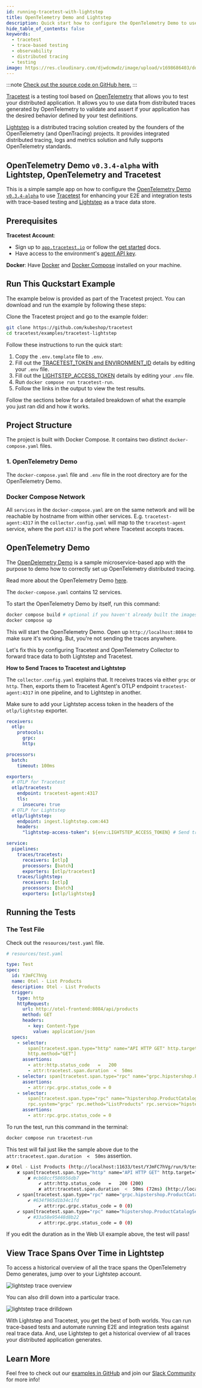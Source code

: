 ```yaml
---
id: running-tracetest-with-lightstep
title: OpenTelemetry Demo and Lightstep
description: Quick start how to configure the OpenTelemetry Demo to use Tracetest for enhancing your E2E and integration tests with trace-based testing with Lightstep as a trace data store.
hide_table_of_contents: false
keywords:
  - tracetest
  - trace-based testing
  - observability
  - distributed tracing
  - testing
image: https://res.cloudinary.com/djwdcmwdz/image/upload/v1698686403/docs/Blog_Thumbnail_14_rsvkmo.jpg
---
```


:::note
[Check out the source code on GitHub here.](https://github.com/kubeshop/tracetest/tree/main/examples/tracetest-lightstep)
:::

[Tracetest](https://tracetest.io/) is a testing tool based on [OpenTelemetry](https://opentelemetry.io/) that allows you to test your distributed application. It allows you to use data from distributed traces generated by OpenTelemetry to validate and assert if your application has the desired behavior defined by your test definitions.

[Lightstep](https://lightstep.com/) is a distributed tracing solution created by the founders of the OpenTelemetry (and OpenTracing) projects. It provides integrated distributed tracing, logs and metrics solution and fully supports OpenTelemetry standards.

## OpenTelemetry Demo `v0.3.4-alpha` with Lightstep, OpenTelemetry and Tracetest

This is a simple sample app on how to configure the [OpenTelemetry Demo `v0.3.4-alpha`](https://github.com/open-telemetry/opentelemetry-demo) to use [Tracetest](https://tracetest.io/) for enhancing your E2E and integration tests with trace-based testing and [Lightstep](https://lightstep.com/) as a trace data store.

## Prerequisites

**Tracetest Account**:

- Sign up to [`app.tracetest.io`](https://app.tracetest.io) or follow the [get started](/getting-started/overview) docs.
- Have access to the environment's [agent API key](https://app.tracetest.io/retrieve-token).

**Docker**: Have [Docker](https://docs.docker.com/get-docker/) and [Docker Compose](https://docs.docker.com/compose/install/) installed on your machine.

## Run This Quckstart Example

The example below is provided as part of the Tracetest project. You can download and run the example by following these steps:

Clone the Tracetest project and go to the example folder:

```bash
git clone https://github.com/kubeshop/tracetest
cd tracetest/examples/tracetest-lightstep
```

Follow these instructions to run the quick start:

1. Copy the `.env.template` file to `.env`.
2. Fill out the [TRACETEST_TOKEN and ENVIRONMENT_ID](https://app.tracetest.io/retrieve-token) details by editing your `.env` file.
3. Fill out the [LIGHTSTEP_ACCESS_TOKEN](https://docs.lightstep.com/otel/otel-quick-start) details by editing your `.env` file.
4. Run `docker compose run tracetest-run`.
5. Follow the links in the output to view the test results.

Follow the sections below for a detailed breakdown of what the example you just ran did and how it works.

## Project Structure

The project is built with Docker Compose. It contains two distinct `docker-compose.yaml` files.

### 1. OpenTelemetry Demo

The `docker-compose.yaml` file and `.env` file in the root directory are for the OpenTelemetry Demo.

### Docker Compose Network

All `services` in the `docker-compose.yaml` are on the same network and will be reachable by hostname from within other services. E.g. `tracetest-agent:4317` in the `collector.config.yaml` will map to the `tracetest-agent` service, where the port `4317` is the port where Tracetest accepts traces.

## OpenTelemetry Demo

The [OpenDelemetry Demo](https://github.com/open-telemetry/opentelemetry-demo) is a sample microservice-based app with the purpose to demo how to correctly set up OpenTelemetry distributed tracing.

Read more about the OpenTelemetry Demo [here](https://opentelemetry.io/blog/2022/announcing-opentelemetry-demo-release/).

The `docker-compose.yaml` contains 12 services.

To start the OpenTelemetry Demo by itself, run this command:

```bash
docker compose build # optional if you haven't already built the images
docker compose up
```

This will start the OpenTelemetry Demo. Open up `http://localhost:8084` to make sure it's working. But, you're not sending the traces anywhere.

Let's fix this by configuring Tracetest and OpenTelemetry Collector to forward trace data to both Lightstep and Tracetest.

**How to Send Traces to Tracetest and Lightstep**

The `collector.config.yaml` explains that. It receives traces via either `grpc` or `http`. Then, exports them to Tracetest Agent's OTLP endpoint `tracetest-agent:4317` in one pipeline, and to Lightstep in another.

Make sure to add your Lightstep access token in the headers of the `otlp/lightstep` exporter.

```yaml
receivers:
  otlp:
    protocols:
      grpc:
      http:

processors:
  batch:
    timeout: 100ms

exporters:
  # OTLP for Tracetest
  otlp/tracetest:
    endpoint: tracetest-agent:4317
    tls:
      insecure: true
  # OTLP for Lightstep
  otlp/lightstep:
    endpoint: ingest.lightstep.com:443
    headers:
      "lightstep-access-token": ${env:LIGHTSTEP_ACCESS_TOKEN} # Send traces to Lightstep. Read more in docs here: https://docs.lightstep.com/otel/otel-quick-start

service:
  pipelines:
    traces/tracetest:
      receivers: [otlp]
      processors: [batch]
      exporters: [otlp/tracetest]
    traces/lightstep:
      receivers: [otlp]
      processors: [batch]
      exporters: [otlp/lightstep]
```

## Running the Tests

### The Test File

Check out the `resources/test.yaml` file.

```yaml
# resources/test.yaml

type: Test
spec:
  id: YJmFC7hVg
  name: Otel - List Products
  description: Otel - List Products
  trigger:
    type: http
    httpRequest:
      url: http://otel-frontend:8084/api/products
      method: GET
      headers:
        - key: Content-Type
          value: application/json
  specs:
    - selector:
        span[tracetest.span.type="http" name="API HTTP GET" http.target="/api/products"
        http.method="GET"]
      assertions:
        - attr:http.status_code   =   200
        - attr:tracetest.span.duration  <  50ms
    - selector: span[tracetest.span.type="rpc" name="grpc.hipstershop.ProductCatalogService/ListProducts"]
      assertions:
        - attr:rpc.grpc.status_code = 0
    - selector:
        span[tracetest.span.type="rpc" name="hipstershop.ProductCatalogService/ListProducts"
        rpc.system="grpc" rpc.method="ListProducts" rpc.service="hipstershop.ProductCatalogService"]
      assertions:
        - attr:rpc.grpc.status_code = 0
```

To run the test, run this command in the terminal:

```bash
docker compose run tracetest-run
```

This test will fail just like the sample above due to the `attr:tracetest.span.duration  <  50ms` assertion.

```bash
✘ Otel - List Products (http://localhost:11633/test/YJmFC7hVg/run/9/test)
	✘ span[tracetest.span.type="http" name="API HTTP GET" http.target="/api/products" http.method="GET"]
		✘ #cb68ccf586956db7
			✔ attr:http.status_code   =   200 (200)
			✘ attr:tracetest.span.duration  <  50ms (72ms) (http://localhost:11633/test/YJmFC7hVg/run/9/test?selectedAssertion=0&selectedSpan=cb68ccf586956db7)
	✔ span[tracetest.span.type="rpc" name="grpc.hipstershop.ProductCatalogService/ListProducts"]
		✔ #634f965d1b34c1fd
			✔ attr:rpc.grpc.status_code = 0 (0)
	✔ span[tracetest.span.type="rpc" name="hipstershop.ProductCatalogService/ListProducts" rpc.system="grpc" rpc.method="ListProducts" rpc.service="hipstershop.ProductCatalogService"]
		✔ #33a58e95448d8b22
			✔ attr:rpc.grpc.status_code = 0 (0)
```

If you edit the duration as in the Web UI example above, the test will pass!

## View Trace Spans Over Time in Lightstep

To access a historical overview of all the trace spans the OpenTelemetry Demo generates, jump over to your Lightstep account.

![lightstep trace overview](https://res.cloudinary.com/djwdcmwdz/image/upload/v1672998664/Blogposts/tracetest-lightstep-partnership/screely-1672998658856_lae7ml.png)

You can also drill down into a particular trace.

![lightstep trace drilldown](https://res.cloudinary.com/djwdcmwdz/image/upload/v1672998974/Blogposts/tracetest-lightstep-partnership/screely-1672998969770_iwmjy5.png)

With Lightstep and Tracetest, you get the best of both worlds. You can run trace-based tests and automate running E2E and integration tests against real trace data. And, use Lightstep to get a historical overview of all traces your distributed application generates.

## Learn More

Feel free to check out our [examples in GitHub](https://github.com/kubeshop/tracetest/tree/main/examples) and join our [Slack Community](https://dub.sh/tracetest-community) for more info!

